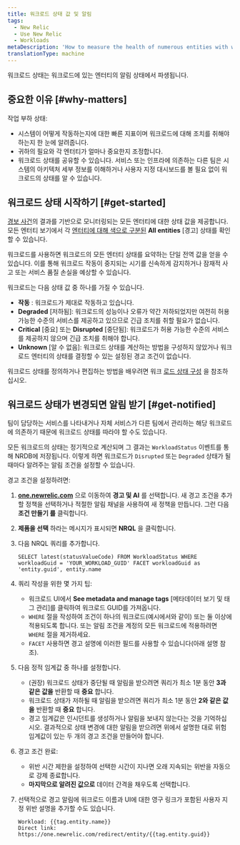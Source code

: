 ```yaml
---
title: 워크로드 상태 값 및 알림
tags:
  - New Relic
  - Use New Relic
  - Workloads
metaDescription: 'How to measure the health of numerous entities with workload status, and alert on workload status.'
translationType: machine
---
```


워크로드 상태는 워크로드에 있는 엔터티의 알림 상태에서 파생됩니다.

## 중요한 이유 [#why-matters]

작업 부하 상태:

* 시스템이 어떻게 작동하는지에 대한 빠른 지표이며 워크로드에 대해 조치를 취해야 하는지 한 눈에 알려줍니다.
* 귀하의 필요와 각 엔터티가 얼마나 중요한지 조정합니다.
* 워크로드 상태를 공유할 수 있습니다. 서비스 또는 인프라에 의존하는 다른 팀은 시스템의 아키텍처 세부 정보를 이해하거나 사용자 지정 대시보드를 볼 필요 없이 워크로드의 상태를 알 수 있습니다.

## 워크로드 상태 시작하기 [#get-started]

[경보 사건](/docs/alerts)의 결과를 기반으로 모니터링되는 모든 엔터티에 대한 상태 값을 제공합니다. 모든 엔터티 보기에서 각 [엔터티에 대해 색으로 구분된](/docs/alerts/new-relic-alerts/configuring-alert-policies/identify-entities-without-alert-policies#colors) **All entities** \[경고] 상태를 확인할 수 있습니다.

워크로드를 사용하면 워크로드의 모든 엔터티 상태를 요약하는 단일 전역 값을 얻을 수 있습니다. 이를 통해 워크로드 작동이 중지되는 시기를 신속하게 감지하거나 잠재적 사고 또는 서비스 품질 손실을 예상할 수 있습니다.

워크로드는 다음 상태 값 중 하나를 가질 수 있습니다.

* **작동** : 워크로드가 제대로 작동하고 있습니다.
* **Degraded** \[저하됨]: 워크로드의 성능이나 오류가 약간 저하되었지만 여전히 허용 가능한 수준의 서비스를 제공하고 있으므로 긴급 조치를 취할 필요가 없습니다.
* **Critical** \[중요] 또는 **Disrupted** \[중단됨]: 워크로드가 허용 가능한 수준의 서비스를 제공하지 않으며 긴급 조치를 취해야 합니다.
* **Unknown** \[알 수 없음]: 워크로드 상태를 계산하는 방법을 구성하지 않았거나 워크로드 엔터티의 상태를 결정할 수 있는 설정된 경고 조건이 없습니다.

워크로드 상태를 정의하거나 편집하는 방법을 배우려면 워크 [로드 상태 구성](/docs/workload-status-configuration) 을 참조하십시오.

## 워크로드 상태가 변경되면 알림 받기 [#get-notified]

팀이 담당하는 서비스를 나타내거나 자체 서비스가 다른 팀에서 관리하는 해당 워크로드에 의존하기 때문에 워크로드 상태를 따라야 할 수도 있습니다.

모든 워크로드의 상태는 정기적으로 계산되며 그 결과는 `WorkloadStatus` 이벤트를 통해 NRDB에 저장됩니다. 이렇게 하면 워크로드가 `Disrupted` 또는 `Degraded` 상태가 될 때마다 알려주는 알림 조건을 설정할 수 있습니다.

경고 조건을 설정하려면:

1. **[one.newrelic.com](https://one.newrelic.com/all-capabilities)** 으로 이동하여 **경고 및 AI** 를 선택합니다. 새 경고 조건을 추가할 정책을 선택하거나 적절한 알림 채널을 사용하여 새 정책을 만듭니다. 그런 다음 **조건 만들기 를** 클릭합니다.

2. **제품을 선택** 하라는 메시지가 표시되면 **NRQL** 을 클릭합니다.

3. 다음 NRQL 쿼리를 추가합니다.

   ```
   SELECT latest(statusValueCode) FROM WorkloadStatus WHERE workloadGuid = 'YOUR_WORKLOAD_GUID' FACET workloadGuid as 'entity.guid', entity.name
   ```

4. 쿼리 작성을 위한 몇 가지 팁:

   * 워크로드 UI에서 **See metadata and manage tags** \[메타데이터 보기 및 태그 관리]를 클릭하여 워크로드 GUID를 가져옵니다.
   * `WHERE` 절을 작성하여 조건이 하나의 워크로드(예시에서와 같이) 또는 둘 이상에 적용되도록 합니다. 또는 알림 조건을 계정의 모든 워크로드에 적용하려면 `WHERE` 절을 제거하세요.
   * `FACET` 사용하면 경고 설명에 이러한 필드를 사용할 수 있습니다(아래 설명 참조).

5. 다음 정적 임계값 중 하나를 설정합니다.

   * (권장) 워크로드 상태가 중단될 때 알림을 받으려면 쿼리가 최소 1분 동안 **3과 같은 값을** 반환할 때 **중요** 합니다.
   * 워크로드 상태가 저하될 때 알림을 받으려면 쿼리가 최소 1분 동안 **2와 같은 값을** 반환할 때 **중요** 합니다.
   * 경고 임계값은 인시던트를 생성하거나 알림을 보내지 않는다는 것을 기억하십시오. 결과적으로 상태 변경에 대한 알림을 받으려면 위에서 설명한 대로 위험 임계값이 있는 두 개의 경고 조건을 만들어야 합니다.

6. 경고 조건 완료:

   * 위반 시간 제한을 설정하여 선택한 시간이 지나면 오래 지속되는 위반을 자동으로 강제 종료합니다.
   * **마지막으로 알려진 값으로** 데이터 간격을 채우도록 선택합니다.

7. 선택적으로 경고 알림에 워크로드 이름과 UI에 대한 영구 링크가 포함된 사용자 지정 위반 설명을 추가할 수도 있습니다.

   ```
   Workload: {{tag.entity.name}}
   Direct link: https://one.newrelic.com/redirect/entity/{{tag.entity.guid}}
   ```